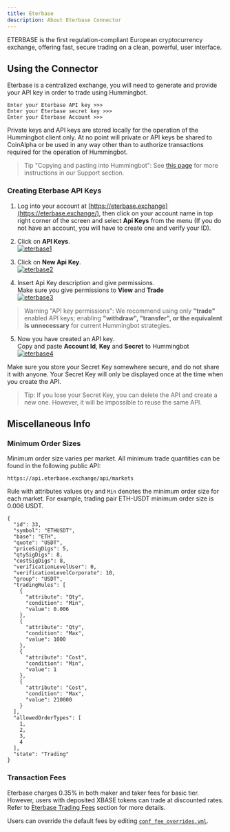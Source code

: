 ---
title: Eterbase
description: About Eterbase Connector
---

ETERBASE is the first regulation-compliant European cryptocurrency exchange, offering fast, secure trading on a clean, powerful, user interface.

## Using the Connector

Eterbase is a centralized exchange, you will need to generate and provide your API key in order to trade using Hummingbot.

```
Enter your Eterbase API key >>>
Enter your Eterbase secret key >>>
Enter your Eterbase Account >>>
```

Private keys and API keys are stored locally for the operation of the Hummingbot client only. At no point will private or API keys be shared to CoinAlpha or be used in any way other than to authorize transactions required for the operation of Hummingbot.

> Tip "Copying and pasting into Hummingbot": See [this page](/faq/troubleshooting/#i-cant-copy-and-paste-my-api-keys) for more instructions in our Support section.

### Creating Eterbase API Keys

1. Log into your account at  [https://eterbase.exchange](https://eterbase.exchange/), then click on your account name in top right corner of the screen and select **Api Keys** from the menu  (If you do not have an account, you will have to create one and verify your ID).

2. Click on  **API Keys**.<br />
[![eterbase1](eterbase1.png)](eterbase1.png)

3. Click on  **New Api Key**.<br />
[![eterbase2](eterbase2.png)](eterbase2.png)

4. Insert Api Key description and give permissions.<br />
Make sure you give permissions to **View** and **Trade**<br />
[![eterbase3](eterbase3.png)](eterbase3.png)

> Warning "API key permissions": We recommend using only  **"trade"** enabled API keys; enabling  **"withdraw", "transfer", or the equivalent is unnecessary**  for current Hummingbot strategies.

5. Now you have created an API key.<br />
Copy and paste **Account Id**, **Key** and **Secret** to Hummingbot<br />
[![eterbase4](eterbase4.png)](eterbase4.png)

Make sure you store your Secret Key somewhere secure, and do not share it with anyone. Your Secret Key will only be displayed once at the time when you create the API.

> Tip: If you lose your Secret Key, you can delete the API and create a new one. However, it will be impossible to reuse the same API.

## Miscellaneous Info

### Minimum Order Sizes

Minimum order size varies per market. All minimum trade quantities can be found in the following public API:

```
https://api.eterbase.exchange/api/markets
```

Rule with attributes values `Qty` and `Min` denotes the minimum order size for each market. For example, trading pair ETH-USDT minimum order size is 0.006 USDT.

```
{
  "id": 33,
  "symbol": "ETHUSDT",
  "base": "ETH",
  "quote": "USDT",
  "priceSigDigs": 5,
  "qtySigDigs": 8,
  "costSigDigs": 8,
  "verificationLevelUser": 0,
  "verificationLevelCorporate": 10,
  "group": "USDT",
  "tradingRules": [
    {
      "attribute": "Qty",
      "condition": "Min",
      "value": 0.006
    },
    {
      "attribute": "Qty",
      "condition": "Max",
      "value": 1000
    },
    {
      "attribute": "Cost",
      "condition": "Min",
      "value": 1
    },
    {
      "attribute": "Cost",
      "condition": "Max",
      "value": 210000
    }
  ],
  "allowedOrderTypes": [
    1,
    2,
    3,
    4
  ],
  "state": "Trading"
}
```

### Transaction Fees

Eterbase charges 0.35% in both maker and taker fees for basic tier. However, users with deposited XBASE tokens can trade at discounted rates. Refer to [Eterbase Trading Fees](https://www.eterbase.com/exchange/fees/) section for more details.

Users can override the default fees by editing [`conf_fee_overrides.yml`](https://docs.hummingbot.io/advanced/fee-overrides/).
